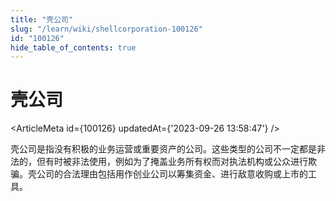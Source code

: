 ```yaml
---
title: "壳公司"
slug: "/learn/wiki/shellcorporation-100126"
id: "100126"
hide_table_of_contents: true
---
```



# 壳公司

<ArticleMeta id={100126} updatedAt={'2023-09-26 13:58:47'} />
<div className='border-solid border-b border-t-0 my-4 border-[var(--ifm-color-gray-300)]' />

壳公司是指没有积极的业务运营或重要资产的公司。这些类型的公司不一定都是非法的，但有时被非法使用，例如为了掩盖业务所有权而对执法机构或公众进行欺骗。壳公司的合法理由包括用作创业公司以筹集资金、进行敌意收购或上市的工具。
